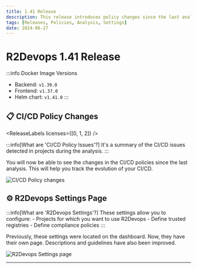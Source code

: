 ```yaml
---
title: 1.41 Release
description: This release introduces policy changes since the last analysis and the new R2Devops settings page.
tags: [Releases, Policies, Analysis, Settings]
date: 2024-06-27
---
```


# R2Devops 1.41 Release


:::info Docker Image Versions
- Backend: `v1.39.0`
- Frontend: `v1.37.0`
- Helm chart: `v1.41.0`
:::

<!--truncate-->

## 📋 CI/CD Policy Changes

<ReleaseLabels licenses={[0, 1, 2]} />

:::info[What are 'CI/CD Policy Issues'?]
    It's a summary of the CI/CD issues detected in projects during the analysis.
:::

You will now be able to see the changes in the CI/CD policies since the last analysis. This will help you track the evolution of your CI/CD.

![CI/CD Policy changes](./policies_changes.gif)

## ⚙️ R2Devops Settings Page

<ReleaseLabels licenses={[2]} selfManagedOnly />

:::info[What are 'R2Devops Settings'?]
    These settings allow you to configure:
    - Projects for which you want to use R2Devops
    - Define trusted registries
    - Define compliance policies
:::

Previously, these settings were located on the dashboard. Now, they have their own page.
Descriptions and guidelines have also been improved.

![R2Devops Settings page](./r2devops_settings.gif)

-----

<ReleaseBottomButton />